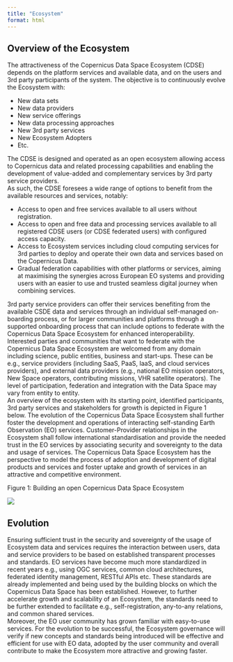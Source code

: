 ```yaml
---
title: "Ecosystem"
format: html
---
```


## Overview of the Ecosystem

The attractiveness of the Copernicus Data Space Ecosystem (CDSE) depends on the platform services and available data, and on the users and 3rd party participants of the system. The objective is to continuously evolve the Ecosystem with:

* New data sets
* New data providers
* New service offerings
* New data processing approaches
* New 3rd party services
* New Ecosystem Adopters
* Etc.

The CDSE is designed and operated as an open ecosystem allowing access to Copernicus data and related processing capabilities and enabling the development of value-added and complementary services by 3rd party service providers.<br> 
As such, the CDSE foresees a wide range of options to benefit from the available resources and services, notably:

*	Access to open and free services available to all users without registration.
*	Access to open and free data and processing services available to all registered CDSE users (or CDSE federated users) with configured access capacity.
*	Access to Ecosystem services including cloud computing services for 3rd parties to deploy and operate their own data and services based on the Copernicus Data.
*	Gradual federation capabilities with other platforms or services, aiming at maximising the synergies across European EO systems and providing users with an easier to use and trusted seamless digital journey when combining services.

3rd party service providers can offer their services benefiting from the available CSDE data and services through an individual self-managed on-boarding process, or for larger communities and platforms through a supported onboarding process that can include options to federate with the Copernicus Data Space Ecosystem for enhanced interoperability.<br>
Interested parties and communities that want to federate with the Copernicus Data Space Ecosystem are welcomed from any domain including science, public entities, business and start-ups. These can be e.g., service providers (including SaaS, PaaS, IaaS, and cloud services providers), and external data providers (e.g., national EO mission operators, New Space operators, contributing missions, VHR satellite operators). The level of participation, federation and integration with the Data Space may vary from entity to entity.<br>
An overview of the ecosystem with its starting point, identified participants, 3rd party services and stakeholders for growth is depicted in Figure 1 below. The evolution of the Copernicus Data Space Ecosystem shall further foster the development and operations of interacting self-standing Earth Observation (EO) services. Customer-Provider relationships in the Ecosystem shall follow international standardisation and provide the needed trust in the EO services by associating security and sovereignty to the data and usage of services. The Copernicus Data Space Ecosystem has the perspective to model the process of adoption and development of digital products and services and foster uptake and growth of services in an attractive and competitive environment.<br>

Figure 1: Building an open Copernicus Data Space Ecosystem

![](_images/Ecosystem_Figure_1.png)


## Evolution

Ensuring sufficient trust in the security and sovereignty of the usage of Ecosystem data and services requires the interaction between users, data and service providers to be based on established transparent processes and standards. EO services have become much more standardized in recent years e.g., using OGC services, common cloud architectures, federated identity management, RESTful APIs etc. These standards are already implemented and being used by the building blocks on which the Copernicus Data Space has been established. However, to further accelerate growth and scalability of an Ecosystem, the standards need to be further extended to facilitate e.g., self-registration, any-to-any relations, and common shared services.<br> 
Moreover, the EO user community has grown familiar with easy-to-use services. For the evolution to be successful, the Ecosystem governance will verify if new concepts and standards being introduced will be effective and efficient for use with EO data, adopted by the user community and overall contribute to make the Ecosystem more attractive and growing faster.
